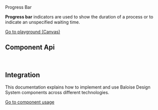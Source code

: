 
<bal-doc-banner id="story--components-progress-bar--basic">Progress Bar</bal-doc-banner>

<bal-doc-lead><strong>Progress bar</strong> indicators are used to show the duration of a process or to indicate an unspecified waiting time.</bal-doc-lead>

<Canvas withSource="open">
  <Story id="components-progress-bar--basic" />
</Canvas>

<bal-doc-app>
  <bal-button-group class="mb-large" position="center">
    <a class="button is-primary" href="?path=/story/components-progress-bar--basic">
      Go to playground (Canvas)
    </a>
    <bal-doc-code-sandbox
      framework="angular"
      template={Basic.parameters.docs.source.code}
    ></bal-doc-code-sandbox>
    <bal-doc-code-sandbox
      framework="html"
      template={Basic.parameters.docs.source.code}
      modules="progress"
    ></bal-doc-code-sandbox>
  </bal-button-group>
</bal-doc-app>

## Component Api

<Description markdown={readme} />

<br />

## Integration

This documentation explains how to implement and use Baloise Design System components across different technologies.

<a class="button is-primary" href="?path=/docs/development-components--page">
  Go to component usage
</a>


<Description markdown={theming} />


<Description markdown={testing} />

<bal-doc-github link="/components/bal-progress-bar/stories/bal-progress-bar.docs.mdx"></bal-doc-github>
